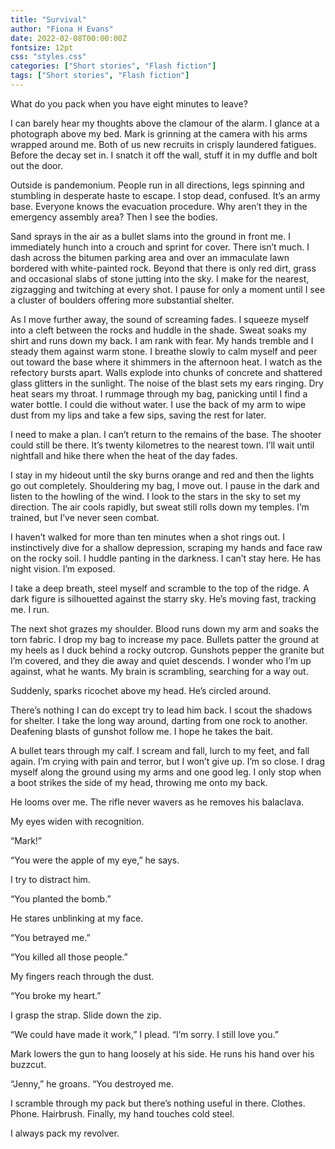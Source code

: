 ```yaml
---
title: "Survival"
author: "Fiona H Evans"
date: 2022-02-08T00:00:00Z
fontsize: 12pt
css: "styles.css"
categories: ["Short stories", "Flash fiction"]
tags: ["Short stories", "Flash fiction"]
---
```



What do you pack when you have eight minutes to leave? 

I can barely hear my thoughts above the clamour of the alarm. I glance at a photograph above my bed. Mark is grinning at the camera with his arms wrapped around me. Both of us new recruits in crisply laundered fatigues. Before the decay set in. I snatch it off the wall, stuff it in my duffle and bolt out the door. 

Outside is pandemonium. People run in all directions, legs spinning and stumbling in desperate haste to escape. I stop dead, confused. It’s an army base. Everyone knows the evacuation procedure. Why aren’t they in the emergency assembly area? 
Then I see the bodies. 

Sand sprays in the air as a bullet slams into the ground in front me. I immediately hunch into a crouch and sprint for cover. There isn’t much. I dash across the bitumen parking area and over an immaculate lawn bordered with white-painted rock. Beyond that there is only red dirt, grass and occasional slabs of stone jutting into the sky. I make for the nearest, zigzagging and twitching at every shot. I pause for only a moment until I see a cluster of boulders offering more substantial shelter.

As I move further away, the sound of screaming fades. I squeeze myself into a cleft between the rocks and huddle in the shade. Sweat soaks my shirt and runs down my back. I am rank with fear. My hands tremble and I steady them against warm stone. I breathe slowly to calm myself and peer out toward the base where it shimmers in the afternoon heat. I watch as the refectory bursts apart. Walls explode into chunks of concrete and shattered glass glitters in the sunlight. The noise of the blast sets my ears ringing. 
Dry heat sears my throat. I rummage through my bag, panicking until I find a water bottle. I could die without water. I use the back of my arm to wipe dust from my lips and take a few sips, saving the rest for later.

I need to make a plan. I can’t return to the remains of the base. The shooter could still be there. It’s twenty kilometres to the nearest town. I’ll wait until nightfall and hike there when the heat of the day fades. 

I stay in my hideout until the sky burns orange and red and then the lights go out completely. Shouldering my bag, I move out. I pause in the dark and listen to the howling of the wind. I look to the stars in the sky to set my direction. The air cools rapidly, but sweat still rolls down my temples. I’m trained, but I’ve never seen combat. 

I haven’t walked for more than ten minutes when a shot rings out. I instinctively dive for a shallow depression, scraping my hands and face raw on the rocky soil. I huddle panting in the darkness. I can’t stay here. He has night vision. I’m exposed. 

I take a deep breath, steel myself and scramble to the top of the ridge. A dark figure is silhouetted against the starry sky. He’s moving fast, tracking me. I run.

The next shot grazes my shoulder. Blood runs down my arm and soaks the torn fabric. I drop my bag to increase my pace. Bullets patter the ground at my heels as I duck behind a rocky outcrop. Gunshots pepper the granite but I’m covered, and they die away and quiet descends. I wonder who I’m up against, what he wants. My brain is scrambling, searching for a way out. 

Suddenly, sparks ricochet above my head. He’s circled around. 

There’s nothing I can do except try to lead him back. I scout the shadows for shelter. I take the long way around, darting from one rock to another. Deafening blasts of gunshot follow me. I hope he takes the bait.

A bullet tears through my calf. I scream and fall, lurch to my feet, and fall again. I’m crying with pain and terror, but I won’t give up. I’m so close. I drag myself along the ground using my arms and one good leg. I only stop when a boot strikes the side of my head, throwing me onto my back. 

He looms over me. The rifle never wavers as he removes his balaclava.

My eyes widen with recognition. 

“Mark!”

“You were the apple of my eye,” he says. 

I try to distract him.

“You planted the bomb.”

He stares unblinking at my face. 

“You betrayed me.” 

“You killed all those people.”

My fingers reach through the dust.

“You broke my heart.”

I grasp the strap. Slide down the zip. 

“We could have made it work,” I plead. “I’m sorry. I still love you.”

Mark lowers the gun to hang loosely at his side. He runs his hand over his buzzcut. 

“Jenny,” he groans. “You destroyed me.

I scramble through my pack but there’s nothing useful in there. Clothes. Phone. Hairbrush. Finally, my hand touches cold steel. 

I always pack my revolver.



